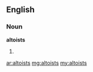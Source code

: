 ==English==

===Noun===
'''altoists'''

# {{plural of|altoist}}

[[ar:altoists]]
[[mg:altoists]]
[[my:altoists]]